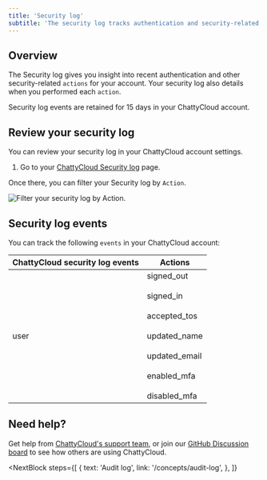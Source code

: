 ```yaml
---
title: 'Security log'
subtitle: 'The security log tracks authentication and security-related actions conducted in your ChattyCloud account.'
---
```


## Overview

The Security log gives you insight into recent authentication and other security-related `actions` for your account. Your security log also details when you performed each `action`.

Security log events are retained for 15 days in your ChattyCloud account.

## Review your security log

You can review your security log in your ChattyCloud account settings.

1. Go to your [ChattyCloud Security log](https://app.chatty-cloud.com/settings/security-log) page.

Once there, you can filter your Security log by `Action`.

![Filter your security log by Action.](/img/docs/security-log-action.png)

## Security log events

You can track the following `events` in your ChattyCloud account:

| ChattyCloud security log events | Actions                                                                                                                                                 |
| ------------------------------- | ------------------------------------------------------------------------------------------------------------------------------------------------------- |
| user                            | signed_out <br/><br/> signed_in <br/><br/> accepted_tos <br/><br/> updated_name <br/><br/> updated_email <br/><br/> enabled_mfa <br/><br/> disabled_mfa |

## Need help?

Get help from [ChattyCloud's support team](https://www.chatty-cloud.com/support), or join our [GitHub Discussion board](https://github.com/chatty-cloud/beta/discussions) to see how others are using ChattyCloud.

<NextBlock
  steps={[
    {
      text: 'Audit log',
      link: '/concepts/audit-log',
    },
  ]}
></NextBlock>
